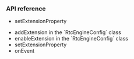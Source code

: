<PlatformWrapper platform="android">


### API reference

* <Link to="{{Global.API_REF_ANDROID_ROOT}}/class_irtcengine.html#api_irtcengine_setextensionproperty">setExtensionProperty</Link>

- <Link to="{{Global.API_REF_ANDROID_ROOT}}/rtc_api_data_type.html#api_irtcengine_addextension">addExtension</Link> in the `RtcEngineConfig` class

- <Link to="{{Global.API_REF_ANDROID_ROOT}}/rtc_api_data_type.html#api_irtcengine_enableextension">enableExtension</Link> in the `RtcEngineConfig` class

- <Link to="{{Global.API_REF_ANDROID_ROOT}}/rtc_api_data_type.html#api_irtcengine_setextensionproperty">setExtensionProperty</Link> 

- <Link to="{{Global.API_REF_ANDROID_ROOT}}/class_imediaextensionobserver.html#callback_irtcengineeventhandler_onextensionevent">onEvent</Link> 

</PlatformWrapper>